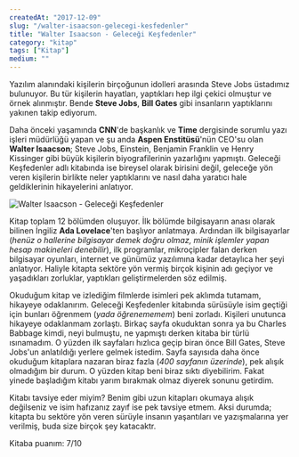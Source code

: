 ```yaml
---
createdAt: "2017-12-09"
slug: "/walter-isaacson-gelecegi-kesfedenler"
title: "Walter Isaacson - Geleceği Keşfedenler"
category: "kitap"
tags: ["Kitap"]
medium: ""
---
```


Yazılım alanındaki kişilerin birçoğunun idolleri arasında Steve Jobs üstadımız bulunuyor. Bu tür kişilerin hayatları, yaptıkları hep ilgi çekici olmuştur ve örnek alınmıştır. Bende **Steve Jobs**, **Bill Gates** gibi insanların yaptıklarını yakınen takip ediyorum.

Daha önceki yaşamında **CNN**'de başkanlık ve **Time** dergisinde sorumlu yazı işleri müdürlüğü yapan ve şu anda **Aspen Enstitüsü**'nün CEO'su olan **Walter Isaacson**; Steve Jobs, Einstein, Benjamin Franklin ve Henry Kissinger gibi büyük kişilerin biyografilerinin yazarlığını yapmıştı. Geleceği Keşfedenler adlı kitabında ise bireysel olarak birisini değil, geleceğe yön veren kişilerin birlikte neler yaptıklarını ve nasıl daha yaratıcı hale geldiklerinin hikayelerini anlatıyor.

![Walter Isaacson - Geleceği Keşfedenler](/blog/2017-12-09/walter-isaacson-gelecegi-kesfedenler.jpg)

Kitap toplam 12 bölümden oluşuyor. İlk bölümde bilgisayarın anası olarak bilinen İngiliz **Ada Lovelace**'ten başlıyor anlatmaya. Ardından ilk bilgisayarlar (_henüz o hallerine bilgisayar demek doğru olmaz, minik işlemler yapan hesap makineleri denebilir_), ilk programlar, mikroçipler falan derken bilgisayar oyunları, internet ve günümüz yazılımına kadar detaylıca her şeyi anlatıyor. Haliyle kitapta sektöre yön vermiş birçok kişinin adı geçiyor ve yaşadıkları zorluklar, yaptıkları geliştirmelerden söz edilmiş.

Okuduğum kitap ve izlediğim filmlerde isimleri pek aklımda tutamam, hikayeye odaklanırım. Geleceği Keşfedenler kitabında sürüsüyle isim geçtiği için bunları öğrenmem (_yada öğrenememem_) beni zorladı. Kişileri unutunca hikayeye odaklanmam zorlaştı. Birkaç sayfa okuduktan sonra ya bu Charles Babbage kimdi, neyi bulmuştu, ne yapmıştı derken kitaba bir türlü ısınamadım. O yüzden ilk sayfaları hızlıca geçip biran önce Bill Gates, Steve Jobs'un anlatıldığı yerlere gelmek istedim. Sayfa sayısıda daha önce okuduğum kitaplara nazaran biraz fazla (_400 sayfanın üzerinde_), pek alışık olmadığım bir durum. O yüzden kitap beni biraz sıktı diyebilirim. Fakat yinede başladığım kitabı yarım bırakmak olmaz diyerek sonunu getirdim.

Kitabı tavsiye eder miyim? Benim gibi uzun kitapları okumaya alışık değilseniz ve isim hafızanız zayıf ise pek tavsiye etmem. Aksi durumda; kitapta bu sektöre yön veren sürüyle insanın yaşantıları ve yazışmalarına yer verilmiş, buda size birçok şey katacaktr.

Kitaba puanım: 7/10
